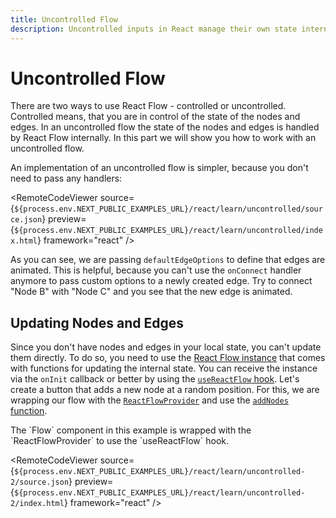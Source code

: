```yaml
---
title: Uncontrolled Flow
description: Uncontrolled inputs in React manage their own state internally. This guide shows you how to set up and use an uncontrolled flow.
---
```


# Uncontrolled Flow

There are two ways to use React Flow - controlled or uncontrolled. Controlled means, that you are in control of the state of the nodes and edges. In an uncontrolled flow the state of the nodes and edges is handled by React Flow internally. In this part we will show you how to work with an uncontrolled flow.

An implementation of an uncontrolled flow is simpler, because you don't need to pass any handlers:


<RemoteCodeViewer
  source={`${process.env.NEXT_PUBLIC_EXAMPLES_URL}/react/learn/uncontrolled/source.json`}
  preview={`${process.env.NEXT_PUBLIC_EXAMPLES_URL}/react/learn/uncontrolled/index.html`}
  framework="react"
/>

As you can see, we are passing `defaultEdgeOptions` to define that edges are animated. This is helpful, because you can't use the `onConnect` handler anymore to pass custom options to a newly created edge. Try to connect "Node B" with "Node C" and you see that the new edge is animated.

## Updating Nodes and Edges

Since you don't have nodes and edges in your local state, you can't update them directly. To do so, you need to use the [React Flow instance](/api-reference/types/react-flow-instance) that comes with functions for updating the internal state. You can receive the instance via the `onInit` callback or better by using the [`useReactFlow` hook](/api-reference/hooks/use-react-flow). Let's create a button that adds a new node at a random position. For this, we are wrapping our flow with the [`ReactFlowProvider`](/api-reference/react-flow-provider) and use the [`addNodes` function](/api-reference/types/react-flow-instance#nodes-and-edges).

<Callout>
  The `Flow` component in this example is wrapped with the `ReactFlowProvider`
  to use the `useReactFlow` hook.
</Callout>

<RemoteCodeViewer
  source={`${process.env.NEXT_PUBLIC_EXAMPLES_URL}/react/learn/uncontrolled-2/source.json`}
  preview={`${process.env.NEXT_PUBLIC_EXAMPLES_URL}/react/learn/uncontrolled-2/index.html`}
  framework="react"
/>
